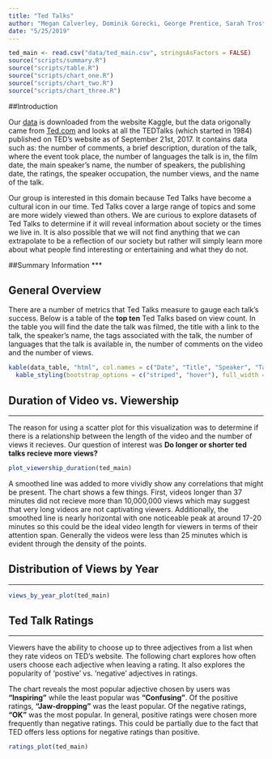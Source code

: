 ```yaml
---
title: "Ted Talks"
author: "Megan Calverley, Dominik Gorecki, George Prentice, Sarah Trostle"
date: "5/25/2019"
---
```


```r
ted_main <- read.csv("data/ted_main.csv", stringsAsFactors = FALSE)
source("scripts/summary.R")
source("scripts/table.R")
source("scripts/chart_one.R")
source("scripts/chart_two.R")
source("scripts/chart_three.R")
```

##Introduction

Our [data](https://www.kaggle.com/rounakbanik/ted-talks) is downloaded from the
website Kaggle, but the data origonally came from [Ted.com](https://www.ted.com/talks) and looks at all the TEDTalks (which started in 1984) published on TED's website as of September 21st, 2017. It contains data such as: the number of comments, a brief description, duration of the talk, where the event took place, the number of languages the talk is in, the film date, the main speaker’s name, the number of speakers, the publishing date, the ratings, the speaker occupation, the number views, and the name of the talk. 

Our group is interested in this domain because Ted Talks have become a cultural icon in our time. Ted Talks cover a large range of topics and some are more widely viewed than others. We are curious to explore datasets of Ted Talks to determine if it will reveal information about society or the times we live in. It is also possible that we will not find anything that we can extrapolate to be a reflection of our society but rather will simply learn more about what people find interesting or entertaining and what they do not.

##Summary Information
***



## General Overview

There are a number of metrics that Ted Talks measure to gauge each talk's success. Below is a table of the **top ten** Ted Talks based on view count. In the table you will find the date the talk was filmed, the title with a link to the talk, the speaker's name, the tags associated with the talk, the number of languages that the talk is available in, the number of comments on the video and the number of views. 

```r
kable(data_table, "html", col.names = c("Date", "Title", "Speaker", "Tags", "Languages", "Comments", "Views")) %>%
  kable_styling(bootstrap_options = c("striped", "hover"), full_width = TRUE) %>% column_spec(1, width = "10em")
```

## Duration of Video vs. Viewership
***
The reason for using a scatter plot for this visualization was to determine 
if there is a relationship between the length of the video and the number of 
views it recieves. Our question of interest was 
**Do longer or shorter ted talks recieve more views?**

```r
plot_viewership_duration(ted_main)
```

A smoothed line was added to more vividly show any correlations that might be 
present. The chart shows a few things. First, videos longer than 37 minutes did
not recieve more than 10,000,000 views which may suggest that very long videos
are not captivating viewers. Additionally, the smoothed line is nearly 
horizontal with one noticeable peak at around 17-20 minutes so this could be 
the ideal video length for viewers in terms of their attention span. 
Generally the videos were less than 25 minutes which is evident through the 
density of the points.

## Distribution of Views by Year
***

```r
views_by_year_plot(ted_main)
```

## Ted Talk Ratings
***

Viewers have the ability to choose up to three adjectives from a list when they
rate videos on TED's website. The following chart explores how often users
choose each adjective when leaving a rating. It also explores the popularity of
'postive' vs. 'negative' adjectives in ratings.

The chart reveals the most popular adjective chosen by users was **"Inspiring"**
while the least popular was **"Confusing"**. Of the positive ratings,
**"Jaw-dropping"** was the least popular. Of the negative ratings,
**"OK"** was the most popular. In general, positive ratings were chosen more
frequently than negative ratings. This could be partially due to the fact that
TED offers less options for negative ratings than positive.

```r
ratings_plot(ted_main)
```